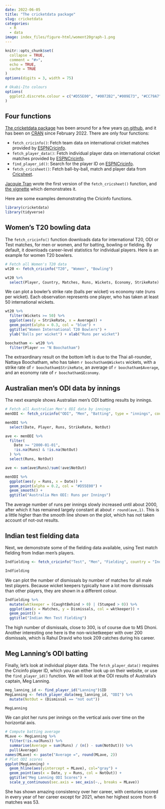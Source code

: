 ```yaml
---
date: 2022-06-05
title: "The cricketdata package"
slug: cricketdata
categories:
  - R
  - data
image: index_files/figure-html/woment20graph-1.png
---
```


```r
knitr::opts_chunk$set(
  collapse = TRUE,
  comment = "#>",
  echo = TRUE,
  cache = TRUE
)
options(digits = 3, width = 75)

# Okabi-Ito colours
options(
  ggplot2.discrete.colour = c("#D55E00", "#0072B2","#009E73", "#CC79A7", "#E69F00", "#56B4E9", "#F0E442")
)
```

## Four functions

[The cricketdata package](http://pkg.robjhyndman.com/cricketdata/) has been around for a few years [on github](https://github.com/robjhyndman/cricketdata), and it has been on [CRAN](https://cloud.r-project.org/package=cricketdata) since February 2022. There are only four functions:

 * `fetch_cricinfo()`: Fetch team data on international cricket matches provided by [ESPNCricinfo](https://www.espncricinfo.com/).
 * `fetch_player_data()`: Fetch individual player data on international cricket matches provided by [ESPNCricinfo](https://www.espncricinfo.com/).
 * `find_player_id()`: Search for the player ID on [ESPNCricinfo](https://www.espncricinfo.com/).
 * `fetch_cricsheet()`: Fetch ball-by-ball, match and player data from [Cricsheet](https://cricsheet.org).

[Jacquie Tran](http://www.jacquietran.com) wrote the first version of the `fetch_cricsheet()` function, and [the vignette](http://pkg.robjhyndman.com/cricketdata/articles/cricsheet.html) which demonstrates it.

Here are some examples demonstrating the Cricinfo functions.

```r
library(cricketdata)
library(tidyverse)
```

## Women's T20 bowling data

The `fetch_cricinfo()` function downloads data for international T20, ODI or Test matches, for men or women, and for batting, bowling or fielding. By default, it downloads career-level statistics for individual players. Here is an example for women T20 bowlers.

```r
# Fetch all Women's T20 data
wt20 <- fetch_cricinfo("T20", "Women", "Bowling")
```

```r
wt20 %>%
  select(Player, Country, Matches, Runs, Wickets, Economy, StrikeRate)
```

We can plot a bowler's strike rate (balls per wicket) vs economy rate (runs per wicket). Each observation represents one player, who has taken at least 50 international wickets.

```r
wt20 %>%
  filter(Wickets >= 50) %>%
  ggplot(aes(y = StrikeRate, x = Average)) +
  geom_point(alpha = 0.3, col = "blue") +
  ggtitle("Women International T20 Bowlers") +
  ylab("Balls per wicket") + xlab("Runs per wicket")
```

```r
boochatham <- wt20 %>%
  filter(Player == "N Boochatham")
```

The extraordinary result on the bottom left is due to the Thai all-rounder, Nattaya Boochatham, who has taken `r boochatham$Wickets` wickets, with a strike rate of `r boochatham$StrikeRate`, an average of `r boochatham$Average`, and an economy rate of `r boochatham$Economy`.

## Australian men's ODI data by innings

The next example shows Australian men's ODI batting results by innings.

```r
# Fetch all Australian Men's ODI data by innings
menODI <- fetch_cricinfo("ODI", "Men", "Batting", type = "innings", country = "Australia")
```

```r
menODI %>%
  select(Date, Player, Runs, StrikeRate, NotOut)
```

```r
ave <- menODI %>%
  filter(
    Date >= "2000-01-01",
    !is.na(Runs) & !is.na(NotOut)
  ) %>%
  select(Runs, NotOut)

ave <- sum(ave$Runs)/sum(!ave$NotOut)
```

```r
menODI %>%
  ggplot(aes(y = Runs, x = Date)) +
  geom_point(alpha = 0.2, col = "#D55E00") +
  geom_smooth() +
  ggtitle("Australia Men ODI: Runs per Innings")
```

The average number of runs per innings slowly increased until about 2000, after which it has remained largely constant at about `r round(ave,1)`. This is a little higher than the smooth line shown on the plot, which has not taken account of not-out results.

## Indian test fielding data

Next, we demonstrate some of the fielding data available, using Test match fielding from Indian men's players.

```r
Indfielding <- fetch_cricinfo("Test", "Men", "Fielding", country = "India")
```

```r
Indfielding
```

We can plot the number of dismissals by number of matches for all male test players. Because wicket keepers typically have a lot more dismissals than other players, they are shown in a different colour.

```r
Indfielding %>%
  mutate(wktkeeper = (CaughtBehind > 0) | (Stumped > 0)) %>%
  ggplot(aes(x = Matches, y = Dismissals, col = wktkeeper)) +
  geom_point() +
  ggtitle("Indian Men Test Fielding")
```

The high number of dismissals, close to 300, is of course due to MS Dhoni. Another interesting one here is the non-wicketkeeper with over 200 dismissals, which is Rahul Dravid who took 209 catches during his career.

## Meg Lanning's ODI batting

Finally, let's look at individual player data. The `fetch_player_data()` requires the Cricinfo player ID, which you can either look up on their website, or use the `find_player_id()` function. We will look at the ODI results of Australia's captain, Meg Lanning.

```r
meg_lanning_id <- find_player_id("Lanning")$ID
MegLanning <- fetch_player_data(meg_lanning_id, "ODI") %>%
  mutate(NotOut = (Dismissal == "not out"))
```

```r
MegLanning
```

We can plot her runs per innings on the vertical axis over time on the horizontal axis.

```r
# Compute batting average
MLave <- MegLanning %>%
  filter(!is.na(Runs)) %>%
  summarise(Average = sum(Runs) / (n() - sum(NotOut))) %>%
  pull(Average)
names(MLave) <- paste("Average =", round(MLave, 2))
# Plot ODI scores
ggplot(MegLanning) +
  geom_hline(aes(yintercept = MLave), col="gray") +
  geom_point(aes(x = Date, y = Runs, col = NotOut)) +
  ggtitle("Meg Lanning ODI Scores") +
  scale_y_continuous(sec.axis = sec_axis(~., breaks = MLave))
```

She has shown amazing consistency over her career, with centuries scored in every year of her career except for 2021, when her highest score from 6 matches was 53.
